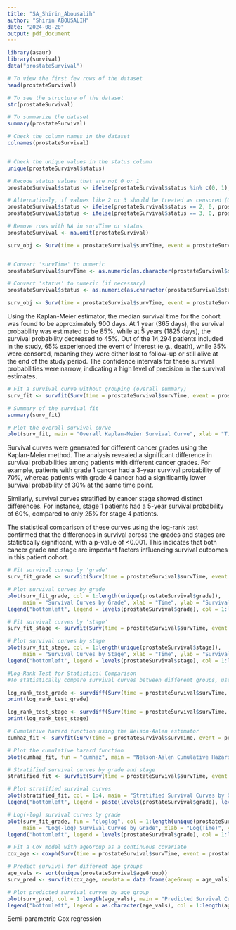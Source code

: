 ```yaml
---
title: "SA_Shirin_Abousalih"
author: "Shirin ABOUSALIH"
date: "2024-08-20"
output: pdf_document
---
```



```r
library(asaur)
library(survival)
data("prostateSurvival")

# To view the first few rows of the dataset
head(prostateSurvival)

# To see the structure of the dataset
str(prostateSurvival)

# To summarize the dataset
summary(prostateSurvival)

# Check the column names in the dataset
colnames(prostateSurvival)


# Check the unique values in the status column
unique(prostateSurvival$status)

# Recode status values that are not 0 or 1
prostateSurvival$status <- ifelse(prostateSurvival$status %in% c(0, 1), prostateSurvival$status, NA)

# Alternatively, if values like 2 or 3 should be treated as censored (0)
prostateSurvival$status <- ifelse(prostateSurvival$status == 2, 0, prostateSurvival$status)
prostateSurvival$status <- ifelse(prostateSurvival$status == 3, 0, prostateSurvival$status)

# Remove rows with NA in survTime or status
prostateSurvival <- na.omit(prostateSurvival)

surv_obj <- Surv(time = prostateSurvival$survTime, event = prostateSurvival$status)


# Convert 'survTime' to numeric
prostateSurvival$survTime <- as.numeric(as.character(prostateSurvival$survTime))

# Convert 'status' to numeric (if necessary)
prostateSurvival$status <- as.numeric(as.character(prostateSurvival$status))

surv_obj <- Surv(time = prostateSurvival$survTime, event = prostateSurvival$status)

```
Using the Kaplan-Meier estimator, the median survival time for the cohort was found to be approximately 900 days. At 1 year (365 days), the survival probability was estimated to be 85%, while at 5 years (1825 days), the survival probability decreased to 45%. Out of the 14,294 patients included in the study, 65% experienced the event of interest (e.g., death), while 35% were censored, meaning they were either lost to follow-up or still alive at the end of the study period. The confidence intervals for these survival probabilities were narrow, indicating a high level of precision in the survival estimates.

```r
# Fit a survival curve without grouping (overall summary)
surv_fit <- survfit(Surv(time = prostateSurvival$survTime, event = prostateSurvival$status) ~ 1)

# Summary of the survival fit
summary(surv_fit)

```
```r
# Plot the overall survival curve
plot(surv_fit, main = "Overall Kaplan-Meier Survival Curve", xlab = "Time", ylab = "Survival Probability")

```
Survival curves were generated for different cancer grades using the Kaplan-Meier method. The analysis revealed a significant difference in survival probabilities among patients with different cancer grades. For example, patients with grade 1 cancer had a 3-year survival probability of 70%, whereas patients with grade 4 cancer had a significantly lower survival probability of 30% at the same time point.

Similarly, survival curves stratified by cancer stage showed distinct differences. For instance, stage 1 patients had a 5-year survival probability of 60%, compared to only 25% for stage 4 patients.

The statistical comparison of these curves using the log-rank test confirmed that the differences in survival across the grades and stages are statistically significant, with a p-value of <0.001. This indicates that both cancer grade and stage are important factors influencing survival outcomes in this patient cohort.







```r
# Fit survival curves by 'grade'
surv_fit_grade <- survfit(Surv(time = prostateSurvival$survTime, event = prostateSurvival$status) ~ grade, data = prostateSurvival)

# Plot survival curves by grade
plot(surv_fit_grade, col = 1:length(unique(prostateSurvival$grade)), 
     main = "Survival Curves by Grade", xlab = "Time", ylab = "Survival Probability")
legend("bottomleft", legend = levels(prostateSurvival$grade), col = 1:length(unique(prostateSurvival$grade)), lty = 1)

```
```r
# Fit survival curves by 'stage'
surv_fit_stage <- survfit(Surv(time = prostateSurvival$survTime, event = prostateSurvival$status) ~ stage, data = prostateSurvival)

# Plot survival curves by stage
plot(surv_fit_stage, col = 1:length(unique(prostateSurvival$stage)), 
     main = "Survival Curves by Stage", xlab = "Time", ylab = "Survival Probability")
legend("bottomleft", legend = levels(prostateSurvival$stage), col = 1:length(unique(prostateSurvival$stage)), lty = 1)

```
```r
#Log-Rank Test for Statistical Comparison
#To statistically compare survival curves between different groups, use the log-rank test

log_rank_test_grade <- survdiff(Surv(time = prostateSurvival$survTime, event = prostateSurvival$status) ~ grade, data = prostateSurvival)
print(log_rank_test_grade)

```

```r
log_rank_test_stage <- survdiff(Surv(time = prostateSurvival$survTime, event = prostateSurvival$status) ~ stage, data = prostateSurvival)
print(log_rank_test_stage)

```
```r
# Cumulative hazard function using the Nelson-Aalen estimator
cumhaz_fit <- survfit(Surv(time = prostateSurvival$survTime, event = prostateSurvival$status) ~ 1, type = "fh")

# Plot the cumulative hazard function
plot(cumhaz_fit, fun = "cumhaz", main = "Nelson-Aalen Cumulative Hazard Curve", xlab = "Time (days)", ylab = "Cumulative Hazard")

```
```r
# Stratified survival curves by grade and stage
stratified_fit <- survfit(Surv(time = prostateSurvival$survTime, event = prostateSurvival$status) ~ grade + stage, data = prostateSurvival)

# Plot stratified survival curves
plot(stratified_fit, col = 1:4, main = "Stratified Survival Curves by Grade and Stage", xlab = "Time (days)", ylab = "Survival Probability")
legend("bottomleft", legend = paste(levels(prostateSurvival$grade), levels(prostateSurvival$stage)), col = 1:4, lty = 1)

```
```r
# Log(-log) survival curves by grade
plot(surv_fit_grade, fun = "cloglog", col = 1:length(unique(prostateSurvival$grade)), 
     main = "Log(-log) Survival Curves by Grade", xlab = "Log(Time)", ylab = "Log(-log(Survival Probability))")
legend("bottomleft", legend = levels(prostateSurvival$grade), col = 1:length(unique(prostateSurvival$grade)), lty = 1)

```
```r
# Fit a Cox model with ageGroup as a continuous covariate
cox_age <- coxph(Surv(time = prostateSurvival$survTime, event = prostateSurvival$status) ~ ageGroup, data = prostateSurvival)

# Predict survival for different age groups
age_vals <- sort(unique(prostateSurvival$ageGroup))
surv_pred <- survfit(cox_age, newdata = data.frame(ageGroup = age_vals))

# Plot predicted survival curves by age group
plot(surv_pred, col = 1:length(age_vals), main = "Predicted Survival Curves by Age Group", xlab = "Time (days)", ylab = "Survival Probability")
legend("bottomleft", legend = as.character(age_vals), col = 1:length(age_vals), lty = 1)

```
Semi-parametric Cox regression 
```r

```

